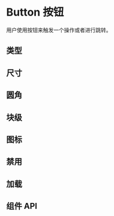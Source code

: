 
# Button 按钮

用户使用按钮来触发一个操作或者进行跳转。

## 类型

<Canvas>
  <Story of={ButtonStories.Default} />
  <Story of={ButtonStories.Primary} />
  <Story of={ButtonStories.Destructive} />
  <Story of={ButtonStories.Link} />
  <Story of={ButtonStories.DestructiveLink} />
</Canvas>

## 尺寸

<Canvas>
  <Story of={ButtonStories.Small} />
  <Story of={ButtonStories.Middle} />
  <Story of={ButtonStories.Large} />
</Canvas>

## 圆角

<Canvas>
  <Story of={ButtonStories.SmallWithRounded} />
  <Story of={ButtonStories.MiddleWithRounded} />
  <Story of={ButtonStories.LargeWithRounded} />
</Canvas>

## 块级

<Canvas>
  <Story of={ButtonStories.Block} />
</Canvas>

## 图标

<Canvas>
  <Story of={ButtonStories.SmallIcon} />
  <Story of={ButtonStories.MiddleIcon} />
  <Story of={ButtonStories.LargeIcon} />
  <Story of={ButtonStories.IconWithContent} />
</Canvas>

## 禁用

<Canvas>
  <Story of={ButtonStories.DefaultWithDisabled} />
  <Story of={ButtonStories.PrimaryWithDisabled} />
  <Story of={ButtonStories.DestructiveWithDisabled} />
  <Story of={ButtonStories.LinkWithDisabled} />
  <Story of={ButtonStories.DestructiveLinkWithDisabled} />
</Canvas>

## 加载

<Canvas>
  <Story of={ButtonStories.DefaultWithLoading} />
  <Story of={ButtonStories.PrimaryWithLoading} />
  <Story of={ButtonStories.DestructiveWithLoading} />
  <Story of={ButtonStories.LinkWithLoading} />
  <Story of={ButtonStories.DestructiveLinkWithLoading} />
</Canvas>

## 组件 API

<ArgsTable />
